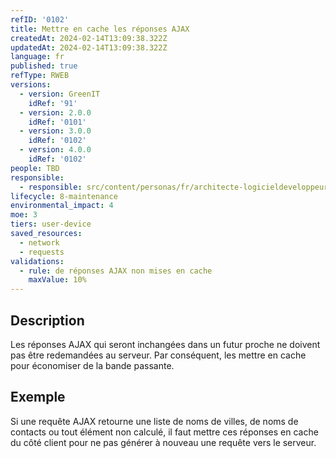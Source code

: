 ```yaml
---
refID: '0102'
title: Mettre en cache les réponses AJAX
createdAt: 2024-02-14T13:09:38.322Z
updatedAt: 2024-02-14T13:09:38.322Z
language: fr
published: true
refType: RWEB
versions:
  - version: GreenIT
    idRef: '91'
  - version: 2.0.0
    idRef: '0101'
  - version: 3.0.0
    idRef: '0102'
  - version: 4.0.0
    idRef: '0102'
people: TBD
responsible:
  - responsible: src/content/personas/fr/architecte-logicieldeveloppeur.mdx
lifecycle: 8-maintenance
environmental_impact: 4
moe: 3
tiers: user-device
saved_resources:
  - network
  - requests
validations:
  - rule: de réponses AJAX non mises en cache
    maxValue: 10%
---
```


## Description

Les réponses AJAX qui seront inchangées dans un futur proche ne doivent pas être redemandées au serveur. Par conséquent, les mettre en cache pour économiser de la bande passante.

## Exemple

Si une requête AJAX retourne une liste de noms de villes, de noms de contacts ou tout élément non calculé, il faut mettre ces réponses en cache du côté client pour ne pas générer à nouveau une requête vers le serveur.
